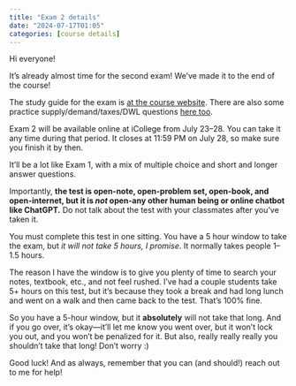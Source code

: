```yaml
---
title: "Exam 2 details"
date: "2024-07-17T01:05"
categories: [course details]
---
```


Hi everyone!

It's already almost time for the second exam! We've made it to the end of the course!

The study guide for the exam is [at the course website](/resource/exam2.qmd). There are also some practice supply/demand/taxes/DWL questions [here too](/resource/practice-questions.qmd#supply-demand-taxes-and-deadweight-loss).

Exam 2 will be available online at iCollege from July 23–28. You can take it any time during that period. It closes at 11:59 PM on July 28, so make sure you finish it by then.

It'll be a lot like Exam 1, with a mix of multiple choice and short and longer answer questions. 

Importantly, **the test is open-note, open-problem set, open-book, and open-internet, but it is *not* open-any other human being or online chatbot like ChatGPT.** Do not talk about the test with your classmates after you’ve taken it. 

You must complete this test in one sitting. You have a 5 hour window to take the exam, but *it will not take 5 hours, I promise*. It normally takes people 1–1.5 hours. 

The reason I have the window is to give you plenty of time to search your notes, textbook, etc., and not feel rushed. I’ve had a couple students take 5+ hours on this test, but it’s because they took a break and had long lunch and went on a walk and then came back to the test. That’s 100% fine. 

So you have a 5-hour window, but it **absolutely** will not take that long. And if you go over, it's okay—it'll let me know you went over, but it won't lock you out, and you won't be penalized for it. But also, really really really you shouldn't take that long! Don’t worry :) 

Good luck! And as always, remember that you can (and should!) reach out to me for help!
